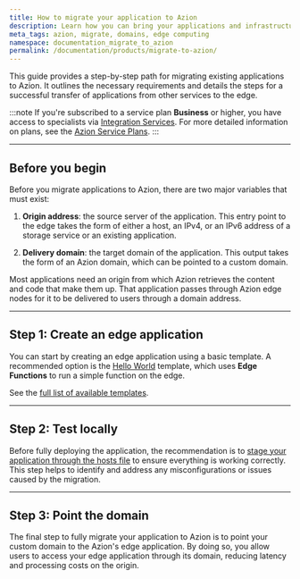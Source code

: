 ```yaml
---
title: How to migrate your application to Azion
description: Learn how you can bring your applications and infrastructure to Azion.
meta_tags: azion, migrate, domains, edge computing
namespace: documentation_migrate_to_azion
permalink: /documentation/products/migrate-to-azion/
---
```


This guide provides a step-by-step path for migrating existing applications to Azion. It outlines the necessary requirements and details the steps for a successful transfer of applications from other services to the edge.

:::note
If you're subscribed to a service plan **Business** or higher, you have access to specialists via [Integration Services](/en/documentation/services/integration-services/). For more detailed information on plans, see the [Azion Service Plans](https://www.azion.com/en/professional-services/).
:::

---

## Before you begin

Before you migrate applications to Azion, there are two major variables that must exist:

1. **Origin address**: the source server of the application. This entry point to the edge takes the form of either a host, an IPv4, or an IPv6 address of a storage service or an existing application.
  <LinkButton link="/en/documentation/products/build/edge-application/origins/" label="Go to Origins reference" outlined target="_blank" />

2. **Delivery domain**: the target domain of the application. This output takes the form of an Azion domain, which can be pointed to a custom domain. 
  <LinkButton link="/en/documentation/products/edge-application/domains/" label="Go to Domains reference" outlined target="_blank" />

Most applications need an origin from which Azion retrieves the content and code that make them up. That application passes through Azion edge nodes for it to be delivered to users through a domain address.

<LinkButton link="/en/documentation/products/guides/build/overview/" label="Go to Edge Application overview" outlined target="_blank" />

---

## Step 1: Create an edge application 

You can start by creating an edge application using a basic template. A recommended option is the [Hello World](/en/documentation/products/guides/hello-world-template/) template, which uses **Edge Functions** to run a simple function on the edge.

<LinkButton link="/en/documentation/products/marketplace/templates-and-integrations-overview/" label="Go to Templates reference" outlined target="_blank" />

See the [full list of available templates](/en/documentation/products/guides/#azion-templates).

---

## Step 2: Test locally 

Before fully deploying the application, the recommendation is to [stage your application through the hosts file](/en/documentation/products/guides/stage-edge-application-through-hosts-file/) to ensure everything is working correctly. This step helps to identify and address any misconfigurations or issues caused by the migration.

---

## Step 3: Point the domain 

The final step to fully migrate your application to Azion is to point your custom domain to the Azion's edge application. By doing so, you allow users to access your edge application through its domain, reducing latency and processing costs on the origin.

<LinkButton link="/en/documentation/products/guides/point-domain-to-azion/" label="How to point a domain to Azion" outlined />

